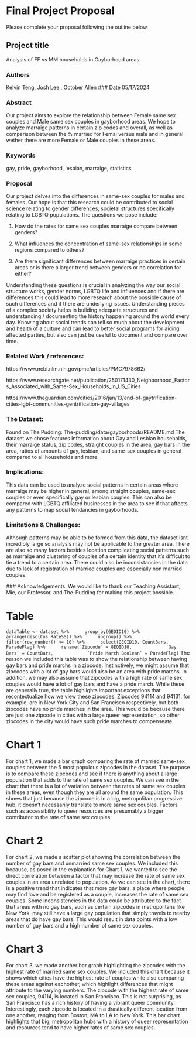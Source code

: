 # Final Project Proposal

Please complete your proposal following the outline below.

## Project title

Analysis of FF vs MM households in Gayborhood areas

### Authors
Kelvin Teng, Josh Lee , October Allen
### Date
05/17/2024

### Abstract

Our project aims to explore the relationship between Female same sex couples and Male same sex couples in gayborhood areas. We hope to analyze marraige patterns in certain zip codes and overall, as well as comparison between the % married for Femal versus male and in general wether there are more Female or Male couples in these areas. 


### Keywords

gay, pride, gayborhood, lesbian, marraige, statistics

### Proposal

Our project delves into the differences in same-sex couples for males and females. Our hope is that this research could be contributed to social science relating to gender differences, societal structures specifically relating to LGBTQ populations.  The questions we pose include:  

1. How do the rates for same sex couples marraige compare between genders?

2. What influences the concentration of same-sex relationships in some regions compared to others?

3. Are there significant differences between marraige practices in certain areas or is there a larger trend between genders or no correlation for either?

Understanding these questions is crucial in analyzing the way our social structure works, gender norms, LGBTQ life and influences and if there are differences this could lead to more research about the possible cause of such differences and if there are underlying issues. Understanding pieces of a complex society helps in building adequete structures and understanding / documenting the history happening around the world every day. Knowing about social trends can tell so much about the development and health of a culture and can lead to better social programs for aiding affected parties, but also can just be useful to document and compare over time.


### Related Work / references: 

https://www.ncbi.nlm.nih.gov/pmc/articles/PMC7978662/

https://www.researchgate.net/publication/250171430_Neighborhood_Factors_Associated_with_Same-Sex_Households_in_US_Cities

https://www.theguardian.com/cities/2016/jan/13/end-of-gaytrification-cities-lgbt-communities-gentrification-gay-villages

### The Dataset:
Found on The Pudding: 
The-pudding/data/gayborhoods/README.md
The dataset we chose features information about Gay and Lesbian households, their marraige status, zip codes, straight couples in the area, gay bars in the area, ratios of amounts of gay, lesbian, and same-sex couples in general compared to all households and more. 

### Implications:
This data can be used to analyze social patterns in certain areas where marraige may be higher in general, among straight couples, same-sex couples or even specifically gay or lesbian couples. This can also be compared with LGBTQ affiliated businesses in the area to see if that affects any patterns to map social tendancies in gayborhoods.

### Limitations & Challenges:
Although patterns may be able to be formed from this data, the dataset isnt incredibly large so analysis may not be applicable to the greater area. There are also so many factors besides location complicating social patterns such as marraige and clustering of couples of a certain identity that it's difficult to tie a trend to a certain area. There could also be inconsistancies in the data due to lack of registration of married couples and especially non married couples.

 ### Acknowledgements:
We would like to thank our Teaching Assistant, Mie, our Professor, and The-Pudding for making this project possible. 

# Table

```dataTable <- dataset %>%
     group_by(GEOID10) %>%
     arrange(desc(Cns_RateSS)) %>%
     ungroup() %>%
     filter(row_number() <= 10) %>%
     select(GEOID10, CountBars, ParadeFlag) %>%
     rename(`Zipcode` = GEOID10,
            `Gay Bars` = CountBars,
            `Pride March Boolean` = ParadeFlag)
```
The reason we included this table was to show the relationship between having gay bars and pride marchs in a zipcode. Instinctively, we might assume that zipcodes with a lot of gay bars would also be an area with pride marchs. In addition, we may also assume that zipcodes with a high rate of same sex couples would have a lot of gay bars and have a pride march. While these are generally true, the table highlights important exceptions that recontextualize how we view these zipcodes. Zipcodes 94114 and 94131, for example, are in New York City and San Francisco respectively, but both zipcodes have no pride marches in the area. This would be because there are just one zipcode in cities with a large queer representation, so other zipcodes in the city would have such pride marches to compenseate. 

# Chart 1

For chart 1, we made a bar graph comparing the rate of married same-sex couples between the 5 most populous zipcodes in the dataset. The purpose is to compare these zipcodes and see if there is anything about a large population that adds to the rate of same sex couples. We can see in the chart that there is a lot of variation between the rates of same sex couples in these areas, even though they are all around the same population. This shows that just because the zipcode is in a big, metropolitan progressive hub, it doesn't necessarily translate to more same sex couples. Factors such as accessibility to queer resources are presumably a bigger contributor to the rate of same sex couples. 

# Chart 2

For chart 2, we made a scatter plot showing the correlation between the number of gay bars and unmarried same sex couples. We included this because, as posed in the explanation for Chart 1, we wanted to see the direct correlation between a factor that may increase the rate of same sex couples in an area unrelated to population. As we can see in the chart, there is a positive trend that indicates that more gay bars, a place where people may find love and be registered as a couple, increases the rate of same sex couples. Some inconsistencies in the data could be attributed to the fact that areas with no gay bars, such as certain zipcodes in metropolitans like New York, may still have a large gay population that simply travels to nearby areas that do have gay bars. This would result in data points with a low number of gay bars and a high number of same sex couples. 

# Chart 3

For chart 3, we made another bar graph highlighting the zipcodes with the highest rate of married same sex couples. We included this chart because it shows which cities have the highest rate of couples while also comparing these areas against eachother, which highlight differences that might attribute to the varying numbers. The zipcode with the highest rate of same sex couples, 94114, is located in San Francisco. This is not surprising, as San Francisco has a rich history of having a vibrant queer community. Interestingly, each zipcode is located in a drastically different location from one another, ranging from Boston, MA to LA to New York. This bar chart highlights that big, metropolitan hubs with a history of queer representation and resources tend to have higher rates of same sex couples. 



